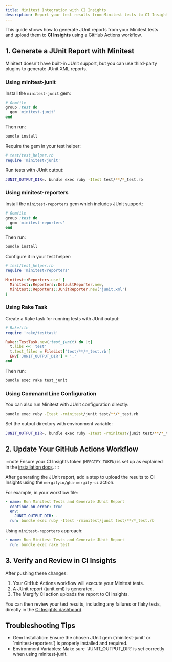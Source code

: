 ```yaml
---
title: Minitest Integration with CI Insights
description: Report your test results from Minitest tests to CI Insights
---
```



This guide shows how to generate JUnit reports from your Minitest tests and upload
them to **CI Insights** using a GitHub Actions workflow.

## 1. Generate a JUnit Report with Minitest

Minitest doesn't have built-in JUnit support, but you can use third-party
plugins to generate JUnit XML reports.

### Using minitest-junit

Install the `minitest-junit` gem:

```ruby
# Gemfile
group :test do
  gem 'minitest-junit'
end
```

Then run:

```bash
bundle install
```

Require the gem in your test helper:

```ruby
# test/test_helper.rb
require 'minitest/junit'
```

Run tests with JUnit output:

```bash
JUNIT_OUTPUT_DIR=. bundle exec ruby -Itest test/**/*_test.rb
```

### Using minitest-reporters

Install the `minitest-reporters` gem which includes JUnit support:

```ruby
# Gemfile
group :test do
  gem 'minitest-reporters'
end
```

Then run:

```bash
bundle install
```

Configure it in your test helper:

```ruby
# test/test_helper.rb
require 'minitest/reporters'

Minitest::Reporters.use! [
  Minitest::Reporters::DefaultReporter.new,
  Minitest::Reporters::JUnitReporter.new('junit.xml')
]
```

### Using Rake Task

Create a Rake task for running tests with JUnit output:

```ruby
# Rakefile
require 'rake/testtask'

Rake::TestTask.new(:test_junit) do |t|
  t.libs << 'test'
  t.test_files = FileList['test/**/*_test.rb']
  ENV['JUNIT_OUTPUT_DIR'] = '.'
end
```

Then run:

```bash
bundle exec rake test_junit
```

### Using Command Line Configuration

You can also run Minitest with JUnit configuration directly:

```bash
bundle exec ruby -Itest -rminitest/junit test/**/*_test.rb
```

Set the output directory with environment variable:

```bash
JUNIT_OUTPUT_DIR=. bundle exec ruby -Itest -rminitest/junit test/**/*_test.rb
```

## 2. Update Your GitHub Actions Workflow

:::note
Ensure your CI Insights token (`MERGIFY_TOKEN`) is set up as explained in the [installation
docs](/ci-insights#enabling-ci-insights-for-github).
:::

After generating the JUnit report, add a step to upload the results to CI
Insights using the `mergifyio/gha-mergify-ci` action.

For example, in your workflow file:

```yaml
- name: Run Minitest Tests and Generate JUnit Report
  continue-on-error: true
  env:
    JUNIT_OUTPUT_DIR: .
  run: bundle exec ruby -Itest -rminitest/junit test/**/*_test.rb
```

<MergifyCIUploadStep reportPath="junit.xml" />

Using `minitest-reporters` approach:

```yaml
- name: Run Minitest Tests and Generate JUnit Report
  run: bundle exec rake test
```

<MergifyCIUploadStep reportPath="junit.xml" />
<MergifyCIUploadStepMatrix reportPath="junit.xml" />

<GhaMergifyCiQuarantineSetup />

## 3. Verify and Review in CI Insights

After pushing these changes:

1. Your GitHub Actions workflow will execute your Minitest tests.
2. A JUnit report (junit.xml) is generated.
3. The Mergify CI action uploads the report to CI Insights.

You can then review your test results, including any failures or flaky tests,
directly in the [CI Insights
dashboard](https://dashboard.mergify.com/ci-insights/jobs).

## Troubleshooting Tips

<ul>
  <li>
    Gem Installation: Ensure the chosen JUnit gem (`minitest-junit` or `minitest-reporters`) is properly installed and
    required.
  </li>

  <li>Environment Variables: Make sure `JUNIT_OUTPUT_DIR` is set correctly when using minitest-junit.</li>

  <CommonTroubleshootingTips />
</ul>
